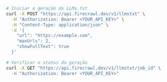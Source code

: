 ```bash cURL
# Iniciar a geração do LLMs.txt
curl -X POST "https://api.firecrawl.dev/v1/llmstxt" \
  -H "Authorization: Bearer <YOUR_API_KEY>" \
  -H "Content-Type: application/json" \
  -d '{
    "url": "https://example.com",
    "maxUrls": 2,
    "showFullText": true
  }'

# Verificar o status da geração
curl -X GET "https://api.firecrawl.dev/v1/llmstxt/job_id" \
  -H "Authorization: Bearer <YOUR_API_KEY>"
```

